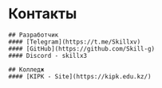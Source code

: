 # Контакты
    ## Разработчик
    #### [Telegram](https://t.me/Skillxv)
    #### [GitHub](https://github.com/Skill-g)
    #### Discord - skillx3

    ## Колледж
    #### [KIPK - Site](https://kipk.edu.kz/)
